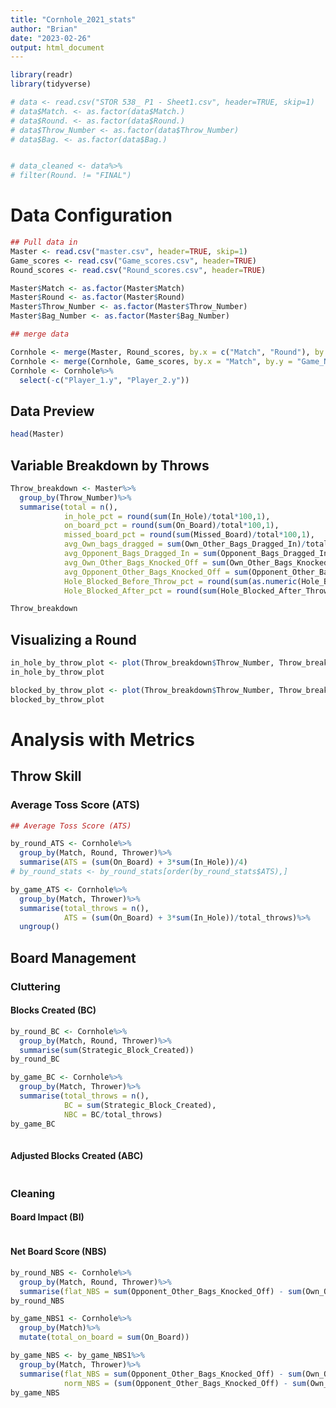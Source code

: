 ```yaml
---
title: "Cornhole_2021_stats"
author: "Brian"
date: "2023-02-26"
output: html_document
---
```


```r
library(readr)
library(tidyverse)
```


```r
# data <- read.csv("STOR 538_ P1 - Sheet1.csv", header=TRUE, skip=1)
# data$Match. <- as.factor(data$Match.)
# data$Round. <- as.factor(data$Round.)
# data$Throw_Number <- as.factor(data$Throw_Number)
# data$Bag. <- as.factor(data$Bag.)


# data_cleaned <- data%>%
# filter(Round. != "FINAL")
```

# Data Configuration

```r
## Pull data in
Master <- read.csv("master.csv", header=TRUE, skip=1)
Game_scores <- read.csv("Game_scores.csv", header=TRUE)
Round_scores <- read.csv("Round_scores.csv", header=TRUE)

Master$Match <- as.factor(Master$Match)
Master$Round <- as.factor(Master$Round)
Master$Throw_Number <- as.factor(Master$Throw_Number)
Master$Bag_Number <- as.factor(Master$Bag_Number)
```

```r
## merge data

Cornhole <- merge(Master, Round_scores, by.x = c("Match", "Round"), by.y = c("Game_Number", "Round_Number"))
Cornhole <- merge(Cornhole, Game_scores, by.x = "Match", by.y = "Game_Number")
Cornhole <- Cornhole%>%
  select(-c("Player_1.y", "Player_2.y"))
```


## Data Preview

```r
head(Master)
```

## Variable Breakdown by Throws

```r
Throw_breakdown <- Master%>%
  group_by(Throw_Number)%>%
  summarise(total = n(),
            in_hole_pct = round(sum(In_Hole)/total*100,1),
            on_board_pct = round(sum(On_Board)/total*100,1),
            missed_board_pct = round(sum(Missed_Board)/total*100,1),
            avg_Own_bags_dragged = sum(Own_Other_Bags_Dragged_In)/total,
            avg_Opponent_Bags_Dragged_In = sum(Opponent_Bags_Dragged_In)/total,
            avg_Own_Other_Bags_Knocked_Off = sum(Own_Other_Bags_Knocked_Off)/total,
            avg_Opponent_Other_Bags_Knocked_Off = sum(Opponent_Other_Bags_Knocked_Off)/total,
            Hole_Blocked_Before_Throw_pct = round(sum(as.numeric(Hole_Blocked_Before_Throw))/total*100,1),
            Hole_Blocked_After_pct = round(sum(Hole_Blocked_After_Throw)/total*100,1))

Throw_breakdown
```

## Visualizing a Round

```r
in_hole_by_throw_plot <- plot(Throw_breakdown$Throw_Number, Throw_breakdown$in_hole_pct, xlab = "Throw", ylab = "in hole percentage")
in_hole_by_throw_plot
```

```r
blocked_by_throw_plot <- plot(Throw_breakdown$Throw_Number, Throw_breakdown$Hole_Blocked_Before_Throw_pct, xlab = "Throw", ylab = "Hole Blocked For Throw")
blocked_by_throw_plot
```

# Analysis with Metrics


## Throw Skill

### Average Toss Score (ATS)

```r
## Average Toss Score (ATS)

by_round_ATS <- Cornhole%>%
  group_by(Match, Round, Thrower)%>%
  summarise(ATS = (sum(On_Board) + 3*sum(In_Hole))/4)
# by_round_stats <- by_round_stats[order(by_round_stats$ATS),]

by_game_ATS <- Cornhole%>%
  group_by(Match, Thrower)%>%
  summarise(total_throws = n(),
            ATS = (sum(On_Board) + 3*sum(In_Hole))/total_throws)%>%
  ungroup()


```

## Board Management

### Cluttering

#### Blocks Created (BC)

```r
by_round_BC <- Cornhole%>%
  group_by(Match, Round, Thrower)%>%
  summarise(sum(Strategic_Block_Created))
by_round_BC

by_game_BC <- Cornhole%>%
  group_by(Match, Thrower)%>%
  summarise(total_throws = n(),
            BC = sum(Strategic_Block_Created),
            NBC = BC/total_throws)
by_game_BC
  

```

#### Adjusted Blocks Created (ABC)

```r

```


### Cleaning

#### Board Impact (BI)

```r

```

#### Net Board Score (NBS)

```r
by_round_NBS <- Cornhole%>%
  group_by(Match, Round, Thrower)%>%
  summarise(flat_NBS = sum(Opponent_Other_Bags_Knocked_Off) - sum(Own_Other_Bags_Knocked_Off) + 2*sum(Own_Other_Bags_Dragged_In) - 2*sum(Opponent_Bags_Dragged_In))
by_round_NBS

by_game_NBS1 <- Cornhole%>%
  group_by(Match)%>%
  mutate(total_on_board = sum(On_Board))

by_game_NBS <- by_game_NBS1%>%
  group_by(Match, Thrower)%>%
  summarise(flat_NBS = sum(Opponent_Other_Bags_Knocked_Off) - sum(Own_Other_Bags_Knocked_Off) + 2*sum(Own_Other_Bags_Dragged_In) - 2*sum(Opponent_Bags_Dragged_In),
            norm_NBS = (sum(Opponent_Other_Bags_Knocked_Off) - sum(Own_Other_Bags_Knocked_Off) + 2*sum(Own_Other_Bags_Dragged_In) - 2*sum(Opponent_Bags_Dragged_In))/total_on_board)
by_game_NBS
```



